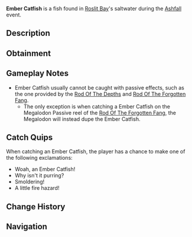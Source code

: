 {{FishInfobox
|image          = Ember Catfish.png
|rarity         = Limited
|event          = Ashfall
|sea            = First Sea
|location       = [[Ashfall]]
|sublocation    = 
|sources        = Fishing Rod
|nopassive      = 1
|radar_location = 
|xp             = 130
|weather        = Clear
|time           = 
|season         = 
|bait           = Bagel
|base_weight    = 20
|base_value     = 275
|weight_range   = 7
|base_chance    = 90
|base_resil     = 85
}}
'''Ember Catfish''' is a {{Rarity|Limited}} fish found in [[Roslit Bay]]'s saltwater during the [[Ashfall]] event.

== Description ==
{{Description|A faintly glowing body with whiskers that spark indefinitely, the Ember Catfish is a peculiar fish.|Bestiary Entry}}

== Obtainment ==
{{Description|Only can be caught during Ashfall.|Bestiary Hint}}
{{Fish Availability|
Roslit Bay/Ashfall
|top_rods      = 
Krampus's Rod\512434.08\220699.45;
Magma Rod\496714.04\211567.99;
Plastic Rod\456736.94\184433.98;
Fast Rod\436652.83\342614.02;
Leviathan's Fang Rod\424828.95\290207.01;
Buddy Bond Rod\339179.93\166453.23;
Astralhook Rod\370643.61\425102.42;
Ethereal Prism Rod\370216.24\354217.98;
No-Life Rod\376991.05\341541.77;
Seraphic Rod\369236.97\339964.44;
Fortune Rod\298131.85\226325.55;
Free Spirit Rod\415163.92\297554.87;
Trident Rod\399237.57\238397.72;
Rod Of The Forgotten Fang\356347.76\310435.33;
Challenger's Rod\353925.21\311173.71;
Blazebringer Rod\348428.49\309327.77;
Rod Of The Exalted One\342344.55\242646.8;
Rod Of The Depths\338184.3\282589.48;
Zeus Rod\331159.02\290160.07;
Verdant Shear Rod\328723.09\290905.98;
Depthseeker Rod\328703.66\265409.33;
Avalanche Rod\326108.9\238434.88;
Volcanic Rod\315445.93\220383.32;
Steady Rod\174242.11\119633.44
|recommended   = Trident Rod
}}

== Gameplay Notes ==
* Ember Catfish usually cannot be caught with passive effects, such as the one provided by the [[Rod Of The Depths]] and [[Rod Of The Forgotten Fang]].
** The only exception is when catching a Ember Catfish on the Megalodon Passive reel of the [[Rod Of The Forgotten Fang]], the Megalodon will instead dupe the Ember Catfish.

== Catch Quips ==
When catching an Ember Catfish, the player has a chance to make one of the following exclamations:
* Woah, an Ember Catfish!
* Why isn't it purring?
* Smoldering!
* A little fire hazard!

== Change History ==
{{Change History|{{subst:Current Version}}}}

== Navigation ==
{{Fish Navbox|Ashfall}}
